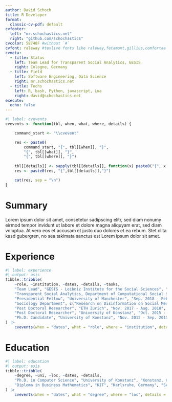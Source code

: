 ```yaml
---
author: David Schoch
title: R Developer
format:
  classic-cv-pdf: default
cvfooter:
  left: "mr.schochastics.net"
  right: "github.com/schochastics"
cvcolor: 58748F #without `#`
cvfont: raleway #texlive fonts like raleway,fetamont,gillius,comfortaa
cvmeta:
  - title: Status
    left: Team Lead for Transparent Social Analytics, GESIS
    right: Cologne, Germany
  - title: Field
    left: Software Engineering, Data Science
    right: mr.schochastics.net
  - title: Techs
    left: R, bash, Python, javascript, Lua
    right: david@schochastics.net
execute:
  echo: false
---
```


```r
#| label: cvevents
cvevents <- function(tbl, when, what, where, details) {

    command_start <- "\\cvevent"

    res <- paste0(
        command_start, "{", tbl[[when]], "}", 
        "{", tbl[[what]], "}",
        "{", tbl[[where]], "}")
    
    tbl[[details]] <- sapply(tbl[[details]], function(x) paste0("{", x, "}", collapse = ","))
    res <- paste0(res, "{",tbl[[details]],"}")

    cat(res, sep = "\n")
}
```

# Summary

Lorem ipsum dolor sit amet, consetetur sadipscing elitr, sed diam nonumy eirmod tempor invidunt ut labore et dolore magna aliquyam erat, sed diam voluptua. At vero eos et accusam et justo duo dolores et ea rebum. Stet clita kasd gubergren, no sea takimata sanctus est Lorem ipsum dolor sit amet.

# Experience


```r
#| label: experience
#| output: asis
tibble::tribble(
    ~role, ~institution, ~dates, ~details, ~tasks,
    "Team Lead", "GESIS - Leibniz Institute for the Social Sciences", "Mar. 2022 - Present",
    "Transparent Social Analytics, Department of Computational Social Science", c("Coordination of a project to build an Open Science platform with reusable code and tutorials", "Research on Open Science Practices", "Implementation of tools to enhance reproducibility and facilitate research with digital data in R"),
    "Presidential Fellow", "University of Manchester", "Sep. 2018 - Feb. 2022",
    "Sociology Department", c("Research on Disinformation on Social Media", "Analyses of large scale and unstructured data sets with R, Python and Bash"),
    "Post Doctoral Researcher", "ETH Zurich", "Nov. 2017 - Aug. 2018", "Chair of Social Networks", c("Developing new methods to analyze social networks", "Implementing methods in libraries", "Gathering and analyzing large datsets from Social Media APIs"),
    "Post Doctoral Researcher", "University of Konstanz", "Oct. 2015 - Oct. 2017", "Department of Computer & Information Science", c("Developing new methods to analyze social networks", "Implementing methods in libraries", "Webscraping and harmonizing a large corpus of football data"),
    "Ph.D. Candidate", "University of Konstanz", "Nov. 2012 - Sep. 2015", "Department of Computer & Information Science", c("Developing new methods to analyze social networks", "Implementing methods in libraries")
) |>
    cvevents(when = "dates", what = "role", where = "institution", details = "tasks")
```

# Education

```r
#| label: education
#| output: asis
tibble::tribble(
    ~degree, ~uni, ~loc, ~dates, ~details,
    "Ph.D. in Computer Science", "University of Konstanz", "Konstanz, Germany", "Nov. 2012 - Sep. 2015", c("Thesis: A Positional Approach for Network Centrality", "Developed and implemented new methods to assess network centrality"),
    "Diploma in Business Mathematics", "KIT", "Karlsruhe, Germany", "Sep. 2006 - Jul. 2012", c("Thesis: Modularity Maximization", "Implementation and comparison of different clustering algorithms using Matlab")
) |>
    cvevents(when = "dates", what = "degree", where = "loc", details = "details")
```
